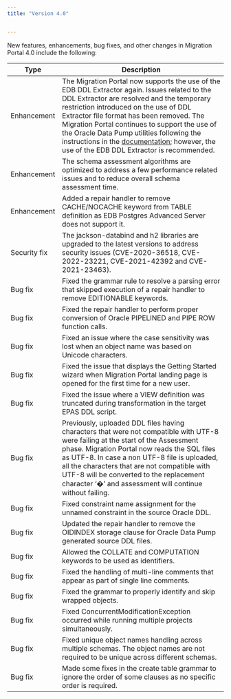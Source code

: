 ```yaml
---
title: "Version 4.0"


---
```



New features, enhancements, bug fixes, and other changes in Migration Portal 4.0 include the following:

| Type | Description |
| ---- |------------ |
| Enhancement | The Migration Portal now supports the use of the EDB DDL Extractor again. Issues related to the DDL Extractor are resolved and the temporary restriction introduced on the use of DDL Extractor file format has been removed. The Migration Portal continues to support the use of the Oracle Data Pump utilities following the instructions in the [documentation](https://www.enterprisedb.com/docs/migration_portal/latest/04_mp_migrating_database/01_mp_schema_extraction/); however, the use of the EDB DDL Extractor is recommended.|
| Enhancement | The schema assessment algorithms are optimized to address a few performance related issues and to reduce overall schema assessment time.|
| Enhancement | Added a repair handler to remove CACHE/NOCACHE keyword from TABLE definition as EDB Postgres Advanced Server does not support it.|
| Security fix | The jackson-databind and h2 libraries are upgraded to the latest versions to address security issues (CVE-2020-36518, CVE-2022-23221, CVE-2021-42392 and CVE-2021-23463).|
| Bug fix | Fixed the grammar rule to resolve a parsing error that skipped execution of a repair handler to remove EDITIONABLE keywords.|
| Bug fix | Fixed the repair handler to perform proper conversion of Oracle PIPELINED and PIPE ROW function calls.|
| Bug fix | Fixed an issue where the case sensitivity was lost when an object name was based on Unicode characters.|
| Bug fix | Fixed the issue that displays the Getting Started wizard when Migration Portal landing page is opened for the first time for a new user.|
| Bug fix | Fixed the issue where a VIEW definition was truncated during transformation in the target EPAS DDL script.|
| Bug fix | Previously, uploaded DDL files having characters that were not compatible with UTF-8 were failing at the start of the Assessment phase. Migration Portal now reads the SQL files as UTF-8. In case a non UTF-8 file is uploaded, all the characters that are not compatible with UTF-8  will be converted to the replacement character ‘�’ and assessment will continue without failing.|
| Bug fix | Fixed constraint name assignment for the unnamed constraint in the source Oracle DDL.|
| Bug fix | Updated the repair handler to remove the OIDINDEX storage clause for Oracle Data Pump generated source DDL files.|
| Bug fix | Allowed the COLLATE and COMPUTATION keywords to be used as identifiers.|
| Bug fix | Fixed the handling of multi-line comments that appear as part of single line comments.|
| Bug fix | Fixed the grammar to properly identify and skip wrapped objects.|
| Bug fix | Fixed ConcurrentModificationException occurred while running multiple projects simultaneously.|
| Bug fix | Fixed unique object names handling across multiple schemas. The object names are not required to be unique across different schemas.|
| Bug fix | Made some fixes in the create table grammar to ignore the order of some clauses as no specific order is required.|
